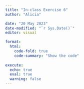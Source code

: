 ```yaml
---
title: "In-class Exercise 6"
author: "Alicia"

date: "20 May 2023"
date-modified: "`r Sys.Date()`"
editor: visual

format:
  html:
    code-fold: true
    code-summary: "Show the code"
    
execute:
  echo: true
  eval: true
  warning: false
---
```

